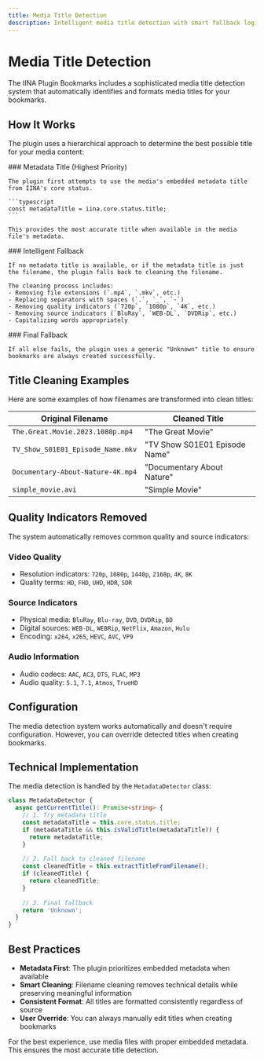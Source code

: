 ```yaml
---
title: Media Title Detection
description: Intelligent media title detection with smart fallback logic
---
```



# Media Title Detection

The IINA Plugin Bookmarks includes a sophisticated media title detection system that automatically identifies and formats media titles for your bookmarks.

## How It Works

The plugin uses a hierarchical approach to determine the best possible title for your media content:

<Steps>
  <Step>
    ### Metadata Title (Highest Priority)
    
    The plugin first attempts to use the media's embedded metadata title from IINA's core status.
    
    ```typescript
    const metadataTitle = iina.core.status.title;
    ```
    
    This provides the most accurate title when available in the media file's metadata.
  </Step>
  
  <Step>
    ### Intelligent Fallback
    
    If no metadata title is available, or if the metadata title is just the filename, the plugin falls back to cleaning the filename.
    
    The cleaning process includes:
    - Removing file extensions (`.mp4`, `.mkv`, etc.)
    - Replacing separators with spaces (`.`, `_`, `-`)
    - Removing quality indicators (`720p`, `1080p`, `4K`, etc.)
    - Removing source indicators (`BluRay`, `WEB-DL`, `DVDRip`, etc.)
    - Capitalizing words appropriately
  </Step>
  
  <Step>
    ### Final Fallback
    
    If all else fails, the plugin uses a generic "Unknown" title to ensure bookmarks are always created successfully.
  </Step>
</Steps>

## Title Cleaning Examples

Here are some examples of how filenames are transformed into clean titles:

| Original Filename | Cleaned Title |
|-------------------|---------------|
| `The.Great.Movie.2023.1080p.mp4` | "The Great Movie" |
| `TV_Show_S01E01_Episode_Name.mkv` | "TV Show S01E01 Episode Name" |
| `Documentary-About-Nature-4K.mp4` | "Documentary About Nature" |
| `simple_movie.avi` | "Simple Movie" |

## Quality Indicators Removed

The system automatically removes common quality and source indicators:

### Video Quality
- Resolution indicators: `720p`, `1080p`, `1440p`, `2160p`, `4K`, `8K`
- Quality terms: `HD`, `FHD`, `UHD`, `HDR`, `SDR`

### Source Indicators
- Physical media: `BluRay`, `Blu-ray`, `DVD`, `DVDRip`, `BD`
- Digital sources: `WEB-DL`, `WEBRip`, `NetFlix`, `Amazon`, `Hulu`
- Encoding: `x264`, `x265`, `HEVC`, `AVC`, `VP9`

### Audio Information
- Audio codecs: `AAC`, `AC3`, `DTS`, `FLAC`, `MP3`
- Audio quality: `5.1`, `7.1`, `Atmos`, `TrueHD`

## Configuration

<Callout type="info">
  The media detection system works automatically and doesn't require configuration. However, you can override detected titles when creating bookmarks.
</Callout>

## Technical Implementation

The media detection is handled by the `MetadataDetector` class:

```typescript
class MetadataDetector {
  async getCurrentTitle(): Promise<string> {
    // 1. Try metadata title
    const metadataTitle = this.core.status.title;
    if (metadataTitle && this.isValidTitle(metadataTitle)) {
      return metadataTitle;
    }
    
    // 2. Fall back to cleaned filename
    const cleanedTitle = this.extractTitleFromFilename();
    if (cleanedTitle) {
      return cleanedTitle;
    }
    
    // 3. Final fallback
    return 'Unknown';
  }
}
```

## Best Practices

- **Metadata First**: The plugin prioritizes embedded metadata when available
- **Smart Cleaning**: Filename cleaning removes technical details while preserving meaningful information
- **Consistent Format**: All titles are formatted consistently regardless of source
- **User Override**: You can always manually edit titles when creating bookmarks

<Callout type="tip">
  For the best experience, use media files with proper embedded metadata. This ensures the most accurate title detection.
</Callout> 